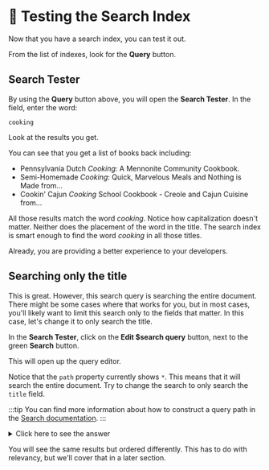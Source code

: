 
# 👐 Testing the Search Index

Now that you have a search index, you can test it out.

From the list of indexes, look for the **Query** button.

<Screenshot src="img/screenshots/2-search/3-test-search/1-query-button.png" alt="The Query button from the list of indexes" url="https://cloud.mongodb.com" />

## Search Tester

By using the **Query** button above, you will open the **Search Tester**. In the field, enter the word:

```
cooking
```

Look at the results you get.

<Screenshot src="img/screenshots/2-search/3-test-search/2-search-tester.png" alt="The Search Tester" url="https://cloud.mongodb.com" />

You can see that you get a list of books back including:
* Pennsylvania Dutch _Cooking_: A Mennonite Community Cookbook.
* Semi-Homemade _Cooking_: Quick, Marvelous Meals and Nothing is Made from…
* Cookin' Cajun _Cooking_ School Cookbook - Creole and Cajun Cuisine from…

All those results match the word _cooking_. Notice how capitalization doesn't matter. Neither does the placement of the word in the title. The search index is smart enough to find the word _cooking_ in all those titles.

Already, you are providing a better experience to your developers.

## Searching only the title

This is great. However, this search query is searching the entire document. There might be some cases where that works for you, but in most cases, you'll likely want to limit this search only to the fields that matter. In this case, let's change it to only search the title.

In the **Search Tester**, click on the **Edit $search query** button, next to the green **Search** button.

This will open up the query editor.

<Screenshot src="img/screenshots/2-search/3-test-search/3-query-editor.png" alt="The Edit $search query button" url="https://cloud.mongodb.com" />

Notice that the `path` property currently shows `*`. This means that it will search the entire document. Try to change the search to only search the `title` field.

:::tip
You can find more information about how to construct a query path in the [Search documentation](https://www.mongodb.com/docs/atlas/atlas-search/path-construction/).
:::

<details>
  <summary>Click here to see the answer</summary>
  <div>

```js
[
  {
    $search: {
      index: "fulltextsearch",
      text: {
        query: "cooking",
        path: ["title"]
      }
    }
  }
]
```

</div>
</details>

You will see the same results but ordered differently. This has to do with relevancy, but we'll cover that in a later section.
